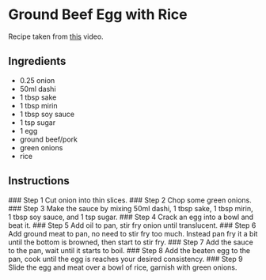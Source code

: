 
# Ground Beef Egg with Rice
Recipe taken from [this](https://youtu.be/WkntFgDZPQI?si=7jrYVbJKkndnfemg) video.
## Ingredients
- 0.25 onion
- 50ml dashi
- 1 tbsp sake
- 1 tbsp mirin
- 1 tbsp soy sauce
- 1 tsp sugar
- 1 egg
- ground beef/pork
- green onions
- rice
## Instructions
<Steps>
### Step 1
Cut onion into thin slices.
### Step 2
Chop some green onions.
### Step 3
Make the sauce by mixing 50ml dashi, 1 tbsp sake, 1 tbsp mirin, 1 tbsp soy sauce, and 1 tsp sugar.
### Step 4
Crack an egg into a bowl and beat it.
### Step 5
Add oil to pan, stir fry onion until translucent.
### Step 6
Add ground meat to pan, no need to stir fry too much. Instead pan fry it a bit until the bottom is browned, then start to stir fry.
### Step 7
Add the sauce to the pan, wait until it starts to boil.
### Step 8
Add the beaten egg to the pan, cook until the egg is reaches your desired consistency.
### Step 9
Slide the egg and meat over a bowl of rice, garnish with green onions.
</Steps>